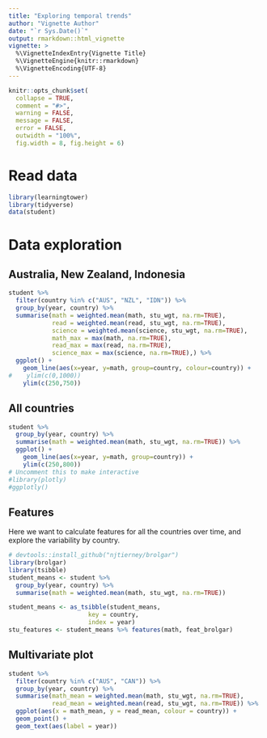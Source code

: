 ```yaml
---
title: "Exploring temporal trends"
author: "Vignette Author"
date: "`r Sys.Date()`"
output: rmarkdown::html_vignette
vignette: >
  %\VignetteIndexEntry{Vignette Title}
  %\VignetteEngine{knitr::rmarkdown}
  %\VignetteEncoding{UTF-8}
---
```


```r
knitr::opts_chunk$set(
  collapse = TRUE,
  comment = "#>",
  warning = FALSE,
  message = FALSE,
  error = FALSE,
  outwidth = "100%",
  fig.width = 8, fig.height = 6)
```


# Read data

```r
library(learningtower)
library(tidyverse)
data(student)
```

# Data exploration
## Australia, New Zealand, Indonesia

```r
student %>% 
  filter(country %in% c("AUS", "NZL", "IDN")) %>%
  group_by(year, country) %>%
  summarise(math = weighted.mean(math, stu_wgt, na.rm=TRUE),
            read = weighted.mean(read, stu_wgt, na.rm=TRUE),
            science = weighted.mean(science, stu_wgt, na.rm=TRUE),
            math_max = max(math, na.rm=TRUE), 
            read_max = max(read, na.rm=TRUE),
            science_max = max(science, na.rm=TRUE),) %>%
  ggplot() + 
    geom_line(aes(x=year, y=math, group=country, colour=country)) +
#    ylim(c(0,1000))
    ylim(c(250,750))
```

## All countries

```r
student %>% 
  group_by(year, country) %>%
  summarise(math = weighted.mean(math, stu_wgt, na.rm=TRUE)) %>%
  ggplot() + 
    geom_line(aes(x=year, y=math, group=country)) +
    ylim(c(250,800))
# Uncomment this to make interactive
#library(plotly)
#ggplotly()
```

## Features

Here we want to calculate features for all the countries over time, and explore the variability by country.

```r
# devtools::install_github("njtierney/brolgar")
library(brolgar)
library(tsibble)
student_means <- student %>%
  group_by(year, country) %>%
  summarise(math = weighted.mean(math, stu_wgt, na.rm=TRUE)) 

student_means <- as_tsibble(student_means, 
                      key = country, 
                      index = year)
stu_features <- student_means %>% features(math, feat_brolgar)

```

## Multivariate plot

```r
student %>% 
  filter(country %in% c("AUS", "CAN")) %>% 
  group_by(year, country) %>%
  summarise(math_mean = weighted.mean(math, stu_wgt, na.rm=TRUE),
            read_mean = weighted.mean(read, stu_wgt, na.rm=TRUE)) %>%
  ggplot(aes(x = math_mean, y = read_mean, colour = country)) + 
  geom_point() +
  geom_text(aes(label = year))
```
